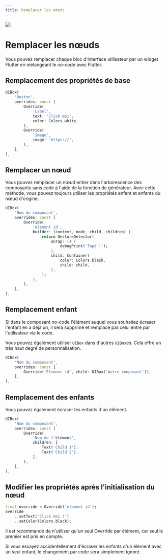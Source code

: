```yaml
---
title: Remplacer les nœuds
---
```


![](https://fftefqqvfkkewuokofds.supabase.co/storage/v1/object/public/theta-assets/covers/node_overrides_feature.svg)

# Remplacer les nœuds

Vous pouvez remplacer chaque bloc d'interface utilisateur par un widget Flutter en mélangeant le no-code avec Flutter.

## Remplacement des propriétés de base

```dart
UIBox(
    'Button',
    overrides: const [
        Override(
            'Label',
            text: 'Click moi',
            color: Colors.white,
        ),
        Override(
            'Image', 
            image: 'https://',
        ),
    ],
),
```

## Remplacer un nœud

Vous pouvez remplacer un nœud entier dans l'arborescence des composants sans code à l'aide de la fonction de générateur. Avec cette méthode, vous pouvez toujours utiliser les propriétés enfant et enfants du nœud d'origine.

```dart
UIBox(
    'Nom du composant',
    overrides: const [
        Override(
            'element id',
            builder: (context, node, child, children) {
                return GestureDetector(
                    onTap: () {
                        debugPrint('Tapé !');
                    },
                    child: Container(
                        color: Colors.black,
                        child: child,
                    ),
                );
            },
        ),
    ],
),
```

## Remplacement enfant

Si dans le composant no-code l'élément auquel vous souhaitez écraser l'enfant en a déjà un,
il sera supprimé et remplacé par celui entré par l'utilisateur via le code.

Vous pouvez également utiliser `UIBox` dans d'autres `UIBox`es. Cela offre un très haut degré de personnalisation.

```dart
UIBox(
    'Nom du composant',
    overrides: const [
        Override('Element id', child: UIBox('Autre composant')),
    ],
),
```

## Remplacement des enfants

Vous pouvez également écraser les enfants d'un élément.

```dart
UIBox(
    'Nom du composant',
    overrides: const [
        Override(
            'Nom de l'élément',
            children: [
                Text('Child 1'), 
                Text('Child 2'),   
            ],
        ),
    ],
),
```

## Modifier les propriétés après l'initialisation du nœud

```dart
final override = Override('element id');
override
    ..setText('Click moi !')
    ..setColor(Colors.black);
```

<Warning>Il est recommandé de n'utiliser qu'un seul Override par élément, car seul le premier est pris en compte.</Warning>

<Warning>Si vous essayez accidentellement d'écraser les enfants d'un élément avec un seul enfant, le changement par code sera simplement ignoré.</Warning>
